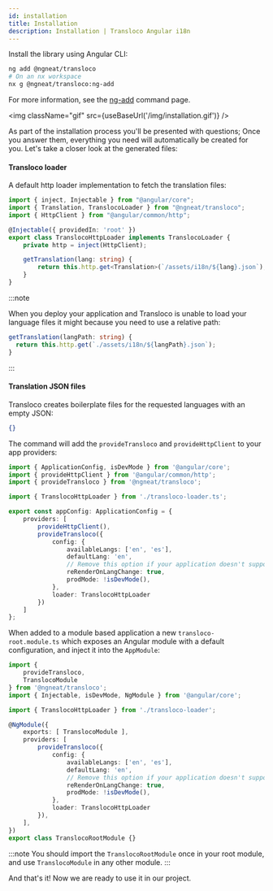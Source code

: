```yaml
---
id: installation
title: Installation
description: Installation | Transloco Angular i18n
---
```


Install the library using Angular CLI:
```bash
ng add @ngneat/transloco
# On an nx workspace
nx g @ngneat/transloco:ng-add
```

For more information, see the [ng-add](../schematics/ng-add) command page.

<img className="gif" src={useBaseUrl('/img/installation.gif')} />

As part of the installation process you'll be presented with questions; Once you answer them, everything you need will automatically be created for you. Let's take a closer look at the generated files:

#### Transloco loader

A default http loader implementation to fetch the translation files:

```ts
import { inject, Injectable } from "@angular/core";
import { Translation, TranslocoLoader } from "@ngneat/transloco";
import { HttpClient } from "@angular/common/http";

@Injectable({ providedIn: 'root' })
export class TranslocoHttpLoader implements TranslocoLoader {
    private http = inject(HttpClient);

    getTranslation(lang: string) {
        return this.http.get<Translation>(`/assets/i18n/${lang}.json`);
    }
}

```

:::note

When you deploy your application and Transloco is unable to load your language files it might because you need to use a relative path:

```ts
getTranslation(langPath: string) {
  return this.http.get(`./assets/i18n/${langPath}.json`);
}
```
:::

#### Translation JSON files

Transloco creates boilerplate files for the requested languages with an empty JSON:

```json title="assets/i18n/{en, es}.json"
{}
```

<Tabs queryString="app-type">
<TabItem value="standalone" label="Standalone">

The command will add the `provideTransloco` and `provideHttpClient` to your app providers:

```ts title="app.config.ts"
import { ApplicationConfig, isDevMode } from '@angular/core';
import { provideHttpClient } from '@angular/common/http';
import { provideTransloco } from '@ngneat/transloco';

import { TranslocoHttpLoader } from './transloco-loader.ts';

export const appConfig: ApplicationConfig = {
    providers: [
        provideHttpClient(),
        provideTransloco({
            config: {
                availableLangs: ['en', 'es'],
                defaultLang: 'en',
                // Remove this option if your application doesn't support changing language in runtime.
                reRenderOnLangChange: true,
                prodMode: !isDevMode(),
            },
            loader: TranslocoHttpLoader
        })
    ]
};

```

</TabItem>

<TabItem value="ng-module" label="NgModule">

When added to a module based application a new `transloco-root.module.ts` which exposes an Angular module with a default configuration, and inject it into the `AppModule`:

```ts title="transloco-root.module.ts"
import {
    provideTransloco,
    TranslocoModule
} from '@ngneat/transloco';
import { Injectable, isDevMode, NgModule } from '@angular/core';

import { TranslocoHttpLoader } from './transloco-loader';

@NgModule({
    exports: [ TranslocoModule ],
    providers: [
        provideTransloco({
            config: {
                availableLangs: ['en', 'es'],
                defaultLang: 'en',
                // Remove this option if your application doesn't support changing language in runtime.
                reRenderOnLangChange: true,
                prodMode: !isDevMode(),
            },
            loader: TranslocoHttpLoader
        }),
    ],
})
export class TranslocoRootModule {}

```

:::note
You should import the `TranslocoRootModule` once in your root module, and use `TranslocoModule` in any other module.
:::

</TabItem>

</Tabs>

And that's it! Now we are ready to use it in our project.


